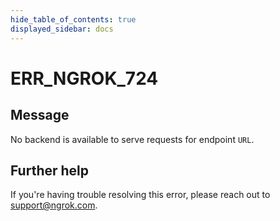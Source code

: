 ```yaml
---
hide_table_of_contents: true
displayed_sidebar: docs
---
```



# ERR_NGROK_724

## Message

No backend is available to serve requests for endpoint `URL`.

<ErrorDetails error="err_ngrok_724" />

## Further help

If you're having trouble resolving this error, please reach out to [support@ngrok.com](mailto:support@ngrok.com?subject=Help%20with%20ERR_NGROK_724).
